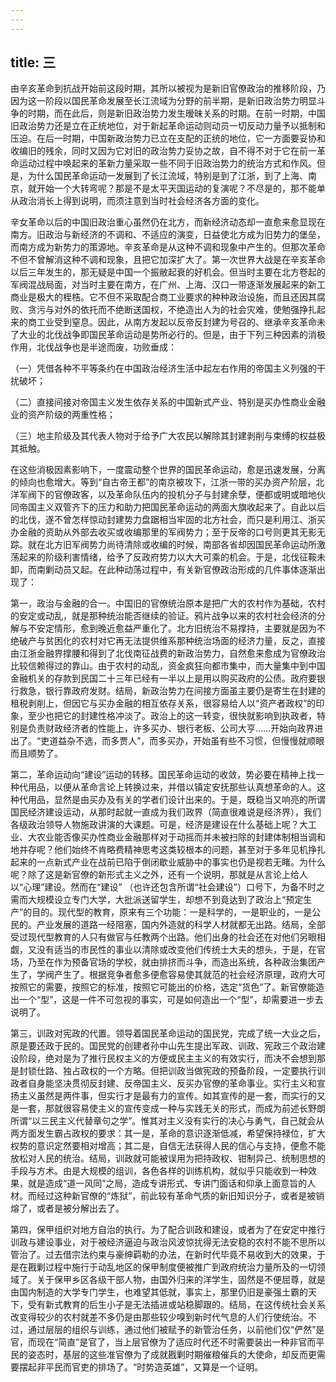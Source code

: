 ```yaml
---
---
---
```

title: 三
---



由辛亥革命到抗战开始前这段时期，其所以被视为是新旧官僚政治的推移阶段，乃因为这一阶段以国民革命发展至长江流域为分野的前半期，是新旧政治势力明显斗争的时期，而在此后，则是新旧政治势力发生暧昧关系的时期。在前一时期，中国旧政治势力还是立在正统地位，对于新起革命运动则动员一切反动力量予以抵制和压迫。在后一时期，中国新政治势力已立在支配的正统的地位，它一方面要妥协和收编旧的残余，同时又因为它对旧的政治势力妥协之故，自不得不对于它在前一革命运动过程中唤起来的革新力量采取一些不同于旧政治势力的统治方式和作风。但是，为什么国民革命运动一发展到了长江流域，特别是到了江浙，到了上海、南京，就开始一个大转弯呢？那是不是太平天国运动的复演呢？不尽是的，那不能单从政治消长上得到说明，而须注意到当时社会经济各方面的变化。

辛女革命以后的中国旧政治重心虽然仍在北方，而新经济动态却一直愈来愈显现在南方。旧政治与新经济的不调和、不适应的演变，日益使北方成为旧势力的堡垒，而南方成为新势力的策源地。辛亥革命是从这种不调和现象中产生的。但那次革命不但不曾解消这种不调和现象，且把它加深扩大了。第一次世界大战是在辛亥革命以后三年发生的，那无疑是中国一个振敝起衰的好机会。但当时主要在北方卷起的军阀混战局面，对当时主要在南方，在广州、上海、汉口一带逐渐发展起来的新工商业是极大的桎梏。它不但不采取配合商工业要求的种种政治设施，而且还因其腐败、贪污与对外的依托而不绝断送国权，不绝造出人为的社会灾难，使勉强挣扎起来的商工业受到窒息。因此，从南方发起以反帝反封建为号召的、继承辛亥革命未了大业的北伐战争即国民革命运动是势所必行的。但是，由于下列三种因素的消极作用，北伐战争也是半途而废，功败垂成：

（一）凭借各种不平等条约在中国政治经济生活中起左右作用的帝国主义列强的干扰破坏；

（二）直接间接对帝国主义发生依存关系的中国新式产业、特别是买办性商业金融业的资产阶级的两重性格；

（三）地主阶级及其代表人物对于给予广大农民以解除其封建剥削与束缚的权益极其抵触。

在这些消极因素影响下，一度震动整个世界的国民革命运动，愈是迅速发展，分离的倾向也愈增大。等到“自古帝王都”的南京被攻下，江浙一带的买办资产阶层，北洋军阀下的官僚政客，以及革命队伍内的投机分子与封建余孽，便都或明或暗地伙同帝国主义双管齐下的压力和助力把国民革命运动的两面大旗收起来了。自此以后的北伐，遂不曾怎样惊动封建势力盘踞相当牢固的北方社会，而只是利用江、浙买办金融的资助从外部去收买或收编那里的军阀势力；至于反帝的口号则更其无影无踪。就在北方旧军阀势力尚待清除或收编的时候，南部各省却因国民革命运动所激荡起来的阶级利害情绪，给予了反政府势力以大大可乘的机会。于是，北伐征鞍未卸，而南剿动员又起。在此种动荡过程中，有关新官僚政治形成的几件事体逐渐出现了：

第一，政治与金融的合一。中国旧的官僚统治原本是把广大的农村作为基础，农村的安定或动乱，就是那种统治能否继续的验证。鸦片战争以来的农村社会经济的分解与不安定情形，愈到晚近愈益严重化了。北方旧统治不易撑持，主要就是因为不绝破产与贫困化的农村对它再无法提供维系那种统治场面的经济力量，反之，直接由江浙金融界撑腰和得到了北伐南征战费的新政治势力，自然愈来愈成为官僚政治比较信赖得过的靠山。由于农村的动乱，资金疯狂向都市集中，而大量集中到中国金融机关的存款到民国二十三年已经有一半以上是用以购买政府的公债。政府要银行救急，银行靠政府发财。结局，新政治势力在间接方面虽主要仍是寄生在封建的租税剥削上，但因它与买办金融的相互依存关系，很容易给人以“资产者政权”的印象，至少也把它的封建性格冲淡了。政治上的这一转变，很快就影响到执政者，特别是负责财政经济者的性能上，许多买办、银行老板、公司大亨……开始向政界进出了。“吏道益杂不选，而多贾人”，而多买办，开始虽有些不习惯，但慢慢就顺眼而且顺势了。

第二，革命运动向“建设”运动的转移。国民革命运动的收敛，势必要在精神上找一种代用品，以便从革命言论上转换过来，并借以镇定安抚那些认真想革命的人。这种代用品，显然是由买办及有关的学者们设计出来的。于是，既稳当又响亮的所谓国民经济建设运动，从那时起就一直成为我们政界（简直很难说是经济界），我们各级政治领导人物施政讲演的大课题。可是，经济是建设在什么基础上呢？大工业、大农业能否像买办性商业金融那样对于动摇而并未被扫除的封建体制相当调和地并存呢？他们始终不肯略费精神思考这类较根本的问题，甚至对于多年见机挣扎起来的一点新式产业在战前已陷于倒闭歇业威胁中的事实也仍是视若无睹。为什么呢？除了这是新官僚的新形式主义之外，还有一个说明，那就是从言论上给人以“心理”建设。然而在“建设” （也许还包含所谓“社会建设”）口号下，为备不时之需而大规模设立专门大学，大批派送留学生，却想不到竟达到了政治上“预定生产”的目的。现代型的教育，原来有三个功能：一是科学的，一是职业的，一是公民的。产业发展的道路一经阻塞，国内外造就的科学人材就都无出路。结局，全部受过现代型教育的人只有做官与任教两个出路。他们出身的社会还在对他们另眼相觑，又没有适当的市民性的事业以清除或改变他们传统士大夫的想头，于是，在官场，乃至在作为预备官场的学校，就由排挤而斗争，而造出系统，各种政治集团产生了，学阀产生了。根据竞争者愈多便愈容易使其就范的社会经济原理，政府大可按照它的需要，按照它的标准，按照它可能出的价格，选定“货色”了。新官僚能造出一个“型”，这是一件不可忽视的事实，可是如何造出一个“型”，却需要进一步去说明了。

第三，训政对宪政的代置。领导着国民革命运动的国民党，完成了统一大业之后，原是要还政于民的。国民党的创建者孙中山先生提出军政、训政、宪政三个政治建设阶段，绝对是为了推行民权主义的方便或民主主义的有效实行，而决不会想到那是封锁仕路、独占政权的一个方略。但把训政当做宪政的预备阶段，一定要执行训政者自身能坚决贯彻反封建、反帝国主义、反买办官僚的革命事业。实行主义和宣扬主义虽然是两件事，但实行才是最有力的宣传。如其宣传的是一套，而实行的又是一套，那就很容易使主义的宣传变成一种与实践无关的形式，而成为前述长野朗所谓“以三民主义代替章句之学”。惟其对主义没有实行的决心与勇气，自己就会从两方面发生霸占政权的要求：其一是，革命的意识逐渐低减，希望保持禄位，扩大权势的意识定然要相对增高；其二是，自信无法获得人民的信心与支持，便愈不能放松对人民的统治。结局，训政就可能被误用为把持政权、钳制异己、统制思想的手段与方术。由是大规模的组训，各色各样的训练机构，就似乎只能收到一种效果，就是造成“道一风同”之局，造成专讲形式、专讲门面话和仰承上面意旨的人材。而经过这种新官僚的“炼狱”，前此较有革命气质的新旧知识分子，或者是被销熔了，或者是被分解出去了。

第四，保甲组织对地方自治的执行。为了配合训政和建设，或者为了在安定中推行训政与建设事业，对于被经济逼迫与政治风波惊扰得无法安稳的农村不能不思所以管治了。过去借宗法约束与豪绅羁勒的办法，在新时代毕竟不易收到大的效果，于是在戡剿过程中施行于动乱地区的保甲制度便被推广到政府统治力量所及的一切领域了。关于保甲乡区各级干部人物，由国外归来的洋学生，固然是不便屈尊，就是由国内制造的大学专门学生，也难望其低就，事实上，那里仍旧是豪强土霸的天下，受有新式教育的后生小子是无法插进或站稳脚跟的。结局，在这传统社会关系改变得较少的农村就差不多仍是由那些较少嗅到新时代气息的人们行使统治。不过，通过层层的组织与训练，通过他们被赋予的新管治任务，以前他们仅“俨然”是官，而现在“简直”是官了，当上层官僚为了适应时代还不时需要装出一种非官而平民的姿态时，基层的这些准官僚为了成就戡剿时期催粮催兵的大使命，却反而更需要摆起非平民而官吏的排场了。“时势造英雄”，又算是一个证明。